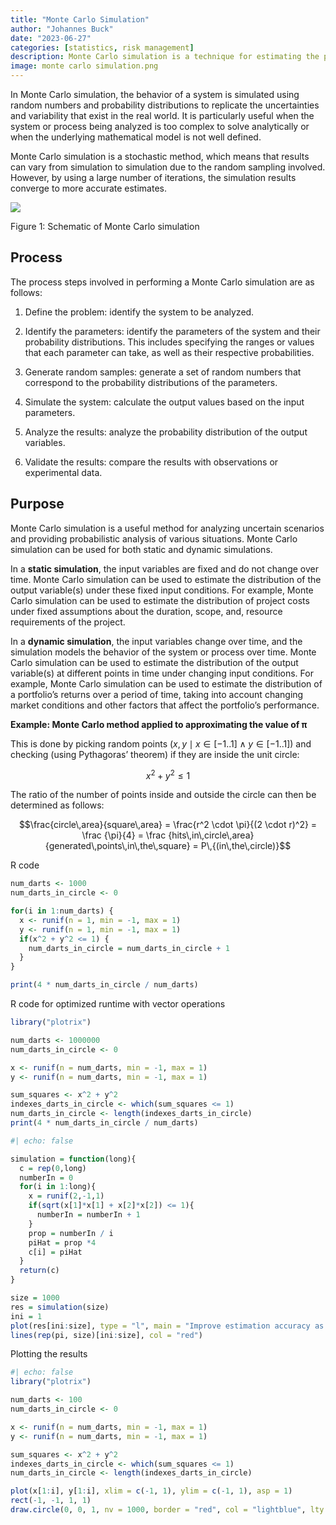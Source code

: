 ```yaml
---
title: "Monte Carlo Simulation"
author: "Johannes Buck"
date: "2023-06-27"
categories: [statistics, risk management]
description: Monte Carlo simulation is a technique for estimating the probability distribution of a system using random sampling techniques.
image: monte carlo simulation.png
---
```


In Monte Carlo simulation, the behavior of a system is simulated using random numbers and probability distributions to replicate the uncertainties and variability that exist in the real world. It is particularly useful when the system or process being analyzed is too complex to solve analytically or when the underlying mathematical model is not well defined.

Monte Carlo simulation is a stochastic method, which means that results can vary from simulation to simulation due to the random sampling involved. However, by using a large number of iterations, the simulation results converge to more accurate estimates.

![](/posts/monte%20carlo%20simulation/Schematic%20of%20Monte%20Carlo%20simulation.png)

Figure 1: Schematic of Monte Carlo simulation

## Process

The process steps involved in performing a Monte Carlo simulation are as follows:

1.  Define the problem: identify the system to be analyzed.

2.  Identify the parameters: identify the parameters of the system and their probability distributions. This includes specifying the ranges or values that each parameter can take, as well as their respective probabilities.

3.  Generate random samples: generate a set of random numbers that correspond to the probability distributions of the parameters.

4.  Simulate the system: calculate the output values based on the input parameters.

5.  Analyze the results: analyze the probability distribution of the output variables.

6.  Validate the results: compare the results with observations or experimental data.

## Purpose

Monte Carlo simulation is a useful method for analyzing uncertain scenarios and providing probabilistic analysis of various situations. Monte Carlo simulation can be used for both static and dynamic simulations.

In a **static simulation**, the input variables are fixed and do not change over time. Monte Carlo simulation can be used to estimate the distribution of the output variable(s) under these fixed input conditions. For example, Monte Carlo simulation can be used to estimate the distribution of project costs under fixed assumptions about the duration, scope, and, resource requirements of the project.

In a **dynamic simulation**, the input variables change over time, and the simulation models the behavior of the system or process over time. Monte Carlo simulation can be used to estimate the distribution of the output variable(s) at different points in time under changing input conditions. For example, Monte Carlo simulation can be used to estimate the distribution of a portfolio's returns over a period of time, taking into account changing market conditions and other factors that affect the portfolio's performance.

**Example: Monte Carlo method applied to approximating the value of π**

This is done by picking random points $(x,y \mid x \in [-1..1] \wedge y \in [-1..1])$ and checking (using Pythagoras' theorem) if they are inside the unit circle:

$$x^2 + y^2 \leq 1$$

The ratio of the number of points inside and outside the circle can then be determined as follows:

$$\frac{circle\,area}{square\,area} = \frac{r^2 \cdot \pi}{(2 \cdot r)^2} = \frac {\pi}{4} = \frac {hits\,in\,circle\,area}{generated\,points\,in\,the\,square} = P\,{(in\,the\,circle)}$$

R code

```R
num_darts <- 1000
num_darts_in_circle <- 0

for(i in 1:num_darts) {
  x <- runif(n = 1, min = -1, max = 1)
  y <- runif(n = 1, min = -1, max = 1)
  if(x^2 + y^2 <= 1) {
    num_darts_in_circle = num_darts_in_circle + 1
  }
}

print(4 * num_darts_in_circle / num_darts)
```

R code for optimized runtime with vector operations

```R
library("plotrix")

num_darts <- 1000000
num_darts_in_circle <- 0

x <- runif(n = num_darts, min = -1, max = 1)
y <- runif(n = num_darts, min = -1, max = 1)

sum_squares <- x^2 + y^2
indexes_darts_in_circle <- which(sum_squares <= 1)
num_darts_in_circle <- length(indexes_darts_in_circle)
print(4 * num_darts_in_circle / num_darts)
```

```R
#| echo: false

simulation = function(long){
  c = rep(0,long)
  numberIn = 0
  for(i in 1:long){
    x = runif(2,-1,1)
    if(sqrt(x[1]*x[1] + x[2]*x[2]) <= 1){
      numberIn = numberIn + 1
    }
    prop = numberIn / i
    piHat = prop *4
    c[i] = piHat
  }
  return(c)
}

size = 1000
res = simulation(size)
ini = 1
plot(res[ini:size], type = "l", main = "Improve estimation accuracy as points increase", xlab = "number of points", ylab = "estimated value of pi", ylim = c(2, 4))
lines(rep(pi, size)[ini:size], col = "red")
```

Plotting the results

```R
#| echo: false
library("plotrix")

num_darts <- 100
num_darts_in_circle <- 0

x <- runif(n = num_darts, min = -1, max = 1)
y <- runif(n = num_darts, min = -1, max = 1)

sum_squares <- x^2 + y^2
indexes_darts_in_circle <- which(sum_squares <= 1)
num_darts_in_circle <- length(indexes_darts_in_circle)

plot(x[1:i], y[1:i], xlim = c(-1, 1), ylim = c(-1, 1), asp = 1)
rect(-1, -1, 1, 1)
draw.circle(0, 0, 1, nv = 1000, border = "red", col = "lightblue", lty = 1, density = 10, lwd = 1)
```
